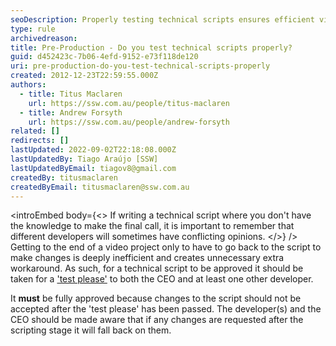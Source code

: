 ```yaml
---
seoDescription: Properly testing technical scripts ensures efficient video project execution and minimizes revisions after scripting.
type: rule
archivedreason:
title: Pre-Production - Do you test technical scripts properly?
guid: d452423c-7b06-4efd-9152-e73f118de120
uri: pre-production-do-you-test-technical-scripts-properly
created: 2012-12-23T22:59:55.000Z
authors:
  - title: Titus Maclaren
    url: https://ssw.com.au/people/titus-maclaren
  - title: Andrew Forsyth
    url: https://ssw.com.au/people/andrew-forsyth
related: []
redirects: []
lastUpdated: 2022-09-02T22:18:08.000Z
lastUpdatedBy: Tiago Araújo [SSW]
lastUpdatedByEmail: tiagov8@gmail.com
createdBy: titusmaclaren
createdByEmail: titusmaclaren@ssw.com.au
---
```


<introEmbed
  body={<>
If writing a technical script where you don't have the knowledge to make the final call, it is important to remember that different developers will sometimes have conflicting opinions.
  </>}
/>
Getting to the end of a video project only to have to go back to the script to make changes is deeply inefficient and creates unnecessary extra workaround. As such, for a technical script to be approved it should be taken for a ['test please'](/conduct-a-test-please-internally-and-then-with-the-client) to both the CEO and at least one other developer.

It **must** be fully approved because changes to the script should not be accepted after the 'test please' has been passed. The developer(s) and the CEO should be made aware that if any changes are requested after the scripting stage it will fall back on them.
